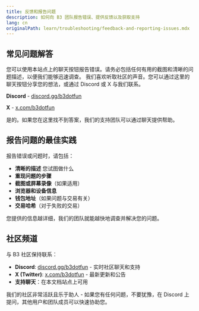```yaml
---
title: 反馈和报告问题
description: 如何向 B3 团队报告错误、提供反馈以及获取支持
lang: cn
originalPath: learn/troubleshooting/feedback-and-reporting-issues.mdx
---
```

## 常见问题解答

<AccordionGroup>
<Accordion title="我如何报告一个错误？">
您可以使用本站点上的聊天按钮报告错误。请务必包括任何有用的截图和清晰的问题描述，以便我们能够迅速调查。
</Accordion>

<Accordion title="我在哪里可以提供反馈或建议？">
我们喜欢听取社区的声音。您可以通过这里的聊天按钮分享您的想法，或通过 Discord 或 X 与我们联系。

**Discord** - [discord.gg/b3dotfun](https://discord.gg/b3dotfun)

**X** - [x.com/b3dotfun](https://x.com/b3dotfun)
</Accordion>

<Accordion title="我可以联系真人吗？">
是的。如果您在这里找不到答案，我们的支持团队可以通过聊天提供帮助。
</Accordion>
</AccordionGroup>

## 报告问题的最佳实践

报告错误或问题时，请包括：

- **清晰的描述** 您试图做什么
- **重现问题的步骤**
- **截图或屏幕录像**（如果适用）
- **浏览器和设备信息**
- **钱包地址**（如果问题与交易有关）
- **交易哈希**（对于失败的交易）

<Info>
您提供的信息越详细，我们的团队就能越快地调查并解决您的问题。
</Info>

## 社区频道

与 B3 社区保持联系：

- **Discord**: [discord.gg/b3dotfun](https://discord.gg/b3dotfun) - 实时社区聊天和支持
- **X (Twitter)**: [x.com/b3dotfun](https://x.com/b3dotfun) - 最新更新和公告  
- **支持聊天**：在本文档站点上可用

<Tip>
我们的社区非常活跃且乐于助人 - 如果您有任何问题，不要犹豫，在 Discord 上提问，其他用户和团队成员可以快速协助您。
</Tip>
